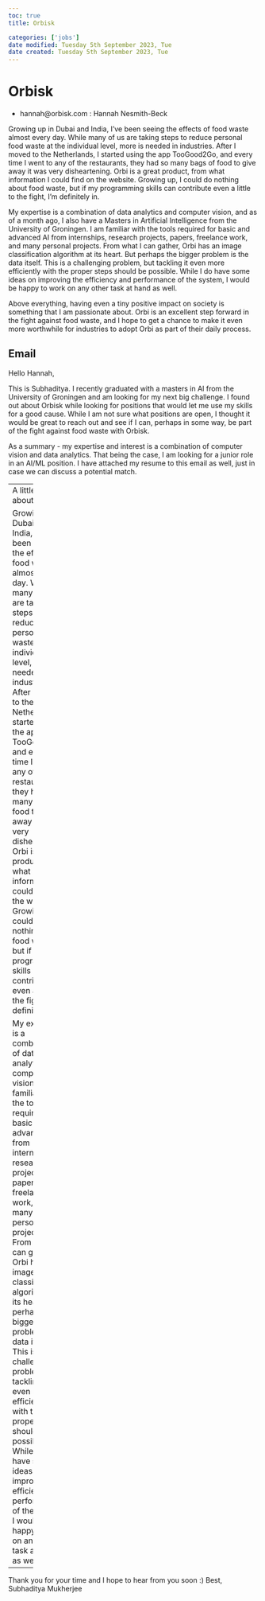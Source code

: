 ```yaml
---
toc: true
title: Orbisk

categories: ['jobs']
date modified: Tuesday 5th September 2023, Tue
date created: Tuesday 5th September 2023, Tue
---
```


# Orbisk
- hannah@orbisk.com : Hannah Nesmith-Beck


Growing up in Dubai and India, I've been seeing the effects of food waste almost every day. While many of us are taking steps to reduce personal food waste at the individual level, more is needed in industries. After I moved to the Netherlands, I started using the app TooGood2Go, and every time I went to any of the restaurants, they had so many bags of food to give away it was very disheartening. Orbi is a great product, from what information I could find on the website. Growing up, I could do nothing about food waste, but if my programming skills can contribute even a little to the fight, I'm definitely in.

My expertise is a combination of data analytics and computer vision, and as of a month ago, I also have a Masters in Artificial Intelligence from the University of Groningen. I am familiar with the tools required for basic and advanced AI from internships, research projects, papers, freelance work, and many personal projects. From what I can gather, Orbi has an image classification algorithm at its heart. But perhaps the bigger problem is the data itself. This is a challenging problem, but tackling it even more efficiently with the proper steps should be possible. While I do have some ideas on improving the efficiency and performance of the system, I would be happy to work on any other task at hand as well. 

Above everything, having even a tiny positive impact on society is something that I am passionate about. Orbi is an excellent step forward in the fight against food waste, and I hope to get a chance to make it even more worthwhile for industries to adopt Orbi as part of their daily process.

## Email
Hello Hannah,

This is Subhaditya. I recently graduated with a masters in AI from the University of Groningen and am looking for my next big challenge. I found out about Orbisk while looking for positions that would let me use my skills for a good cause. While I am not sure what positions are open, I thought it would be great to reach out and see if I can, perhaps in some way, be part of the fight against food waste with Orbisk.

As a summary - my expertise and interest is a combination of computer vision and data analytics. That being the case, I am looking for a junior role in an AI/ML position. I have attached my resume to this email as well, just in case we can discuss a potential match.

------
A little bit about me: 

Growing up in Dubai and India, I've been seeing the effects of food waste almost every day. While many of us are taking steps to reduce personal food waste at the individual level, more is needed in industries. After I moved to the Netherlands, I started using the app TooGood2Go, and every time I went to any of the restaurants, they had so many bags of food to give away it was very disheartening. Orbi is a great product, from what information I could find on the website. Growing up, I could do nothing about food waste, but if my programming skills can contribute even a little to the fight, I'm definitely in.

My expertise is a combination of data analytics and computer vision. I am familiar with the tools required for basic and advanced AI from internships, research projects, papers, freelance work, and many personal projects. From what I can gather, Orbi has an image classification algorithm at its heart. But perhaps the bigger problem is the data itself. This is a challenging problem, but tackling it even more efficiently with the proper steps should be possible. While I do have some ideas on improving the efficiency and performance of the system, I would be happy to work on any other task at hand as well. 

------

Thank you for your time and I hope to hear from you soon :)
Best,
Subhaditya Mukherjee